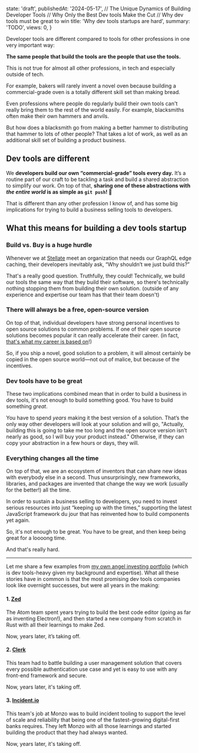 
  state: 'draft',
  publishedAt: '2024-05-17',
  // The Unique Dynamics of Building Developer Tools
  // Why Only the Best Dev tools Make the Cut
  // Why dev tools must be great to win
  title: 'Why dev tools startups are hard',
  summary: 'TODO',
  views: 0,
}


<BlogPost meta={meta}>

Developer tools are different compared to tools for other professions in one very important way:

**The same people that build the tools are the people that use the tools.**

This is not true for almost all other professions, in tech and especially outside of tech.

For example, bakers will rarely invent a novel oven because building a commercial-grade oven is a totally different skill set than making bread.

Even professions where people do regularly build their own tools can't really bring them to the rest of the world easily. For example, blacksmiths often make their own hammers and anvils.

But how does a blacksmith go from making a better hammer to distributing that hammer to lots of other people? That takes a lot of work, as well as an additional skill set of building a product business.

## Dev tools are different

We **developers build our own “commercial-grade” tools every day.** It’s a routine part of our craft to be tackling a task and build a shared abstraction to simplify our work. On top of that, **sharing one of these abstractions with _the entire world_ is as simple as `git push`! 🤯**

That is different than any other profession I know of, and has some big implications for trying to build a business selling tools to developers.

## What this means for building a dev tools startup

### Build vs. Buy is a huge hurdle

Whenever we at [Stellate](https://stellate.co) meet an organization that needs our GraphQL edge caching, their developers inevitably ask, “Why shouldn’t we just build this?”

That's a really good question. Truthfully, they could! Technically, we build our tools the same way that they build their software, so there's technically nothing stopping them from building their own solution. (outside of any experience and expertise our team has that their team doesn't)

### There will always be a free, open-source version

On top of that, individual developers have strong personal incentives to open source solutions to common problems. If one of their open source solutions becomes popular it can really accelerate their career. (in fact, [that's what my career is based on](https://mxs.is/doc)!)

So, if you ship a novel, good solution to a problem, it will almost certainly be copied in the open source world—not out of malice, but because of the incentives.

### Dev tools have to be great

These two implications combined mean that in order to build a business in dev tools, it's not enough to build something good. You have to build something _great_.

You have to spend _years_ making it the best version of a solution. That’s the only way other developers will look at your solution and will go, "Actually, building this is going to take me too long and the open source version isn’t nearly as good, so I will buy your product instead." Otherwise, if they can copy your abstraction in a few hours or days, they will.

### Everything changes all the time

On top of that, we are an ecosystem of inventors that can share new ideas with everybody else in a second. Thus unsurprisingly, new frameworks, libraries, and packages are invented that change the way we work (usually for the better!) all the time.

In order to sustain a business selling to developers, you need to invest serious resources into just “keeping up with the times,” supporting the latest JavaScript framework du jour that has reinvented how to build components yet again.

So, it's not enough to be great. You have to be great, and then keep being great for a loooong time.

And that's really hard.

---

Let me share a few examples from [my own angel investing portfolio](/investments) (which is dev tools-heavy given my background and expertise).
What all these stories have in common is that the most promising dev tools companies look like overnight successes, but were all years in the making:

#### 1. [Zed](https://zed.dev)

The Atom team spent years trying to build the best code editor (going as far as inventing Electron!), and then started a new company from scratch in Rust with all their learnings to make Zed.

Now, years later, it’s taking off.

#### 2. [Clerk](https://clerk.dev)

This team had to battle building a user management solution that covers every possible authentication use case and yet is easy to use with any front-end framework and secure.

Now, years later, it's taking off.

#### 3. [Incident.io](https://incident.io)

This team's job at Monzo was to build incident tooling to support the level of scale and reliability that being one of the fastest-growing digital-first banks requires. They left Monzo with all those learnings and started building the product that they had always wanted.

Now, years later, it's taking off.

</BlogPost>
